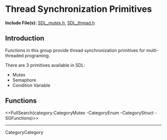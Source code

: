 <!-- #master-page:CategoryTemplate -->
<!-- #master-date:Unknown-Date -->
<!-- format wiki -->
<!-- language en -->

= Thread Synchronization Primitives =

'''Include File(s):'''  [http://hg.libsdl.org/SDL/file/default/include/SDL_mutex.h SDL_mutex.h], [http://hg.libsdl.org/SDL/file/default/include/SDL_thread.h SDL_thread.h]


== Introduction ==

Functions in this group provide thread synchronization primitives for multi-threaded programing.

There are 3 primitives available in SDL:
* Mutex
* Semaphore
* Condition Variable


<!-- #Remove this line and the ## below to use this markup if it becomes relevant to this category -->
<!-- #== Enumerations == -->
<!-- #<<FullSearch(category:CategoryEnum CategoryMutex -SGEnumerations)>> -->

<!-- #== Structures == -->
<!-- #<<FullSearch(category:CategoryStruct CategoryMutex -SGStructures)>> -->

== Functions ==
<<FullSearch(category:CategoryMutex -CategoryEnum -CategoryStruct -SGFunctions)>>

----
CategoryCategory

